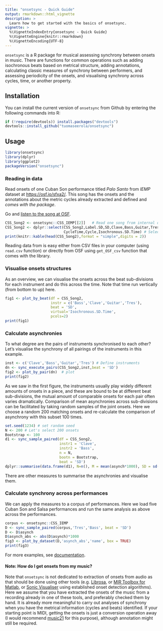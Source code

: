 ```yaml
---
title: "onsetsync - Quick Guide"
output: rmarkdown::html_vignette
description: >
  Learn how to get started with the basics of onsetsync.
vignette: >
  %\VignetteIndexEntry{onsetsync - Quick Guide}
  %\VignetteEngine{knitr::rmarkdown}
  %\VignetteEncoding{UTF-8}
---
```


`onsetsync` is a R package for musical assessing synchrony between onsets in music. There are functions for common operations such as adding isochronous beats based on metrical structure, adding annotations, calculating classic measures of synchrony between performers, and assessing periodicity of the onsets, and visualising synchrony across cycles, time, or another property.

## Installation

You can install the current version of `onsetsync` from Github by
entering the following commands into R:

```r
if (!require(devtools)) install.packages("devtools")
devtools::install_github("tuomaseerola/onsetsync")
```

## Usage

```r
library(onsetsync)
library(dplyr)
library(ggplot2)
packageVersion("onsetsync")
```
### Reading in data

Read onsets of one Cuban Son performance titled _Palo Santo_ from _IEMP_ dataset at [https://osf.io/sfxa2/](https://osf.io/sfxa2/). This song has the onsets and the annotations about the metric cycles already extracted and defined and *comes with the package*.

Go and <A HREF="https://osf.io/z9uxs/" target="_blank">listen to the song at OSF</A>.

```r
CSS_Song2 <- onsetsync::CSS_IEMP[[2]]   # Read one song from internal data
CSS_Song2 <- dplyr::select(CSS_Song2,Label.SD,SD,Clave,Bass,Guitar,Tres,
                           CycleTime,Cycle,Isochronous.SD.Time) # Select some columns
print(knitr::kable(head(CSS_Song2),format = "simple",digits = 2))
```

Reading data from is easy either from CSV files in your computer (using `read.csv` function) or directly from OSF using `get_OSF_csv` function that comes with the library. 

### Visualise onsets structures

As an overview, we can visualise the onsets across the beat sub-divisions for each instrument and do this across the time. Note that time run vertically (from bottom to up) here.

```r
fig1 <- plot_by_beat(df = CSS_Song2, 
                     instr = c('Bass','Clave','Guitar','Tres'), 
                     beat = 'SD', 
                     virtual='Isochronous.SD.Time',
                     pcols=2)
print(fig1)
```

### Calculate asynchronies

To what degree are the pairs of instruments synchronised to each other? Let's visualise the synchrony of all pairings of the instruments in this example.

```r
inst <- c('Clave','Bass','Guitar','Tres') # Define instruments 
dn <- sync_execute_pairs(CSS_Song2,inst,beat = 'SD')
fig2 <- plot_by_pair(dn)  # plot
print(fig2)  
```

As we saw in the first figure, the instruments usually play widely different amounts of onsets in a piece, and these are bound to be at different beat sub-divisions, the mutual amount of comparable onsets for each pair often varies dramatically. Comparison of mean asynchronies across sub-divisions can be facilitated by taking random samples of the joint onsets. Here we choose a random 200 matching onsets and re-calculate the comparison of asynchrony with this subset 100 times.

```r
set.seed(1234) # set random seed
N <- 200 # Let's select 200 onsets
Bootstrap <- 100
d1 <- sync_sample_paired(df = CSS_Song2, 
                         instr1 = 'Clave',
                         instr2 = 'Bass',
                         n = N, 
                         bootn = Bootstrap,
                         beat = 'SD')
dplyr::summarise(data.frame(d1), N=n(), M = mean(asynch*1000), SD = sd(asynch*1000))
```

There are other measures to summarise the asynchronies and visualise them. 

### Calculate synchrony across performances

We can apply the measures to a corpus of performances. Here we load five Cuban Son and Salsa performances and run the same analysis as above across the performances.

```r
corpus <- onsetsync::CSS_IEMP
D <- sync_sample_paired(corpus,'Tres','Bass', beat = 'SD')
D <- D$asynch
D$asynch_abs <- abs(D$asynch)*1000
fig3 <- plot_by_dataset(D,'asynch_abs','name', box = TRUE)
print(fig3)
```

For more examples, see [documentation](https://tuomaseerola.github.io/onsetsync/).

#### Note: How do I get onsets from my music?

Note that `onsetsync` is not dedicated to extraction of onsets from audio as that should be done using other tools (e.g. [Librosa](https://librosa.org), or [MIR Toolbox for Matlab](https://www.jyu.fi/hytk/fi/laitokset/mutku/en/research/materials/mirtoolbox), or [Sonic Visualiser](https://www.sonicvisualiser.org) using established onset detection algorithms). Here we assume that you have extracted the onsets of the music from a recording already in one of these tools, and preferably checked them by hand. It is already more meaningful to carry out analyses of synchrony when you have the metrical information (cycles and beats) identified. If your starting point is MIDI, getting the onsets is just a conversion operation away (I would recommend [music21](https://web.mit.edu/music21/doc/moduleReference/moduleConverter.html) for this purpose), although annotation might still be required.

